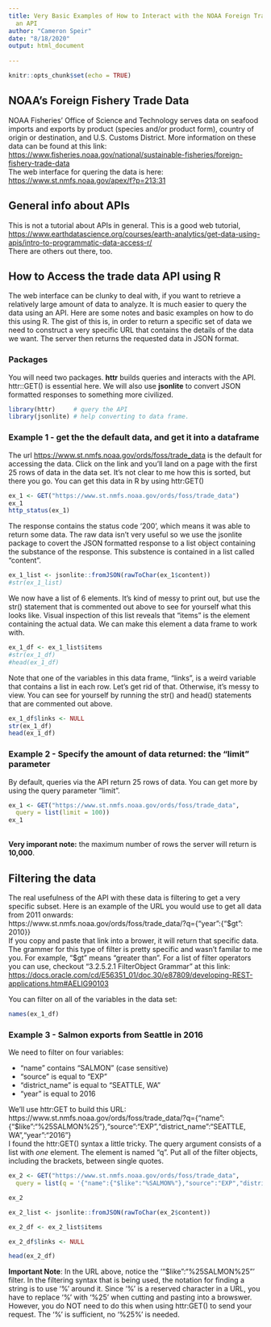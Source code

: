 ---
title: Very Basic Examples of How to Interact with the NOAA Foreign Trade Data Using
  an API
author: "Cameron Speir"
date: "8/18/2020"
output: html_document
  
---

```{r setup, include=FALSE}
knitr::opts_chunk$set(echo = TRUE)
```

## NOAA's Foreign Fishery Trade Data
NOAA Fisheries' Office of Science and Technology serves data on seafood imports and exports by product (species and/or product form), country of origin or destination, and U.S. Customs District.  More information on these data can be found at this link:
<br>
<https://www.fisheries.noaa.gov/national/sustainable-fisheries/foreign-fishery-trade-data>
<br>
The web interface for quering the data is here:
<br>
<https://www.st.nmfs.noaa.gov/apex/f?p=213:31>
<br>

## General info about APIs
This is not a tutorial about APIs in general.  This is a good web tutorial,<br>
<https://www.earthdatascience.org/courses/earth-analytics/get-data-using-apis/intro-to-programmatic-data-access-r/> <br>
There are others out there, too.


## How to Access the trade data API using R
The web interface can be clunky to deal with, if you want to retrieve a relatively large amount of data to analyze.  It is much easier to query the data using an API.   Here are some notes and basic examples on how to do this using R.  The gist of this is, in order to return a specific set of data we need to construct a very specific URL that contains the details of the data we want.  The server then returns the requested data in JSON format.
<br>

### Packages
You will need two packages.  **httr** builds queries and interacts with the API.  httr::GET() is essential here.  We will also use **jsonlite** to convert JSON formatted responses to something more civilized.  
```{r}
library(httr)     # query the API
library(jsonlite) # help converting to data frame.

```


### Example 1 - get the the default data, and get it into a dataframe
The url <https://www.st.nmfs.noaa.gov/ords/foss/trade_data> is the default for accessing the data.  Click on the link and you'll land on a page with the first 25 rows of data in the data set.  It's not clear to me how this is sorted, but there you go.  You can get this data in R by using httr:GET()

```{r}
ex_1 <- GET("https://www.st.nmfs.noaa.gov/ords/foss/trade_data")
ex_1
http_status(ex_1)

```

The response contains the status code '200', which means it was able to return some data.  The raw data isn't very useful so we use the jsonlite package to covert the JSON formatted response to a list object containing the substance of the response.  This substence is contained in a list called "content".

```{r}
ex_1_list <- jsonlite::fromJSON(rawToChar(ex_1$content)) 
#str(ex_1_list)
```

We now have a list of 6 elements.  It's kind of messy to print out, but use the str() statement that is commented out above to see for yourself what this looks like.  Visual inspection of this list reveals that "items" is the element containing the actual data. We can make this element a data frame to work with.

```{r}
ex_1_df <- ex_1_list$items
#str(ex_1_df)
#head(ex_1_df)
```

Note that one of the variables in this data frame, "links", is a weird variable that contains a list in each row.  Let's get rid of that.  Otherwise, it's messy to view. You can see for yourself by running the str() and head() statements that are commented out above.

```{r}
ex_1_df$links <- NULL
str(ex_1_df)
head(ex_1_df)
```

### Example 2 - Specify the amount of data returned: the "limit" parameter
By default, queries via the API return 25 rows of data.  You can get more by using the query parameter "limit".

```{r}
ex_1 <- GET("https://www.st.nmfs.noaa.gov/ords/foss/trade_data",
  query = list(limit = 100))
ex_1
```
<br>
**Very imporant note:** the maximum number of rows the server will return is **10,000**.
<br>


## Filtering the data
The real usefulness of the API with these data is filtering to get a very specific subset.  Here is an example of the URL you would use to get all data from 2011 onwards: <br>
https://www.st.nmfs.noaa.gov/ords/foss/trade_data/?q={"year":{"\$gt": 2010}}
<br>
If you copy and paste that link into a brower, it will return that specific data. 
<br>
The grammer for this type of filter is pretty specific and wasn't familar to me you.  For example, "\$gt" means "greater than".  For a list of filter operators you can use, checkout "3.2.5.2.1 FilterObject Grammar" at this link: <https://docs.oracle.com/cd/E56351_01/doc.30/e87809/developing-REST-applications.htm#AELIG90103>
<br>

You can filter on all of the variables in the data set:
```{r}
names(ex_1_df)
```
### Example 3 - Salmon exports from Seattle in 2016
We need to filter on four variables:

* "name" contains "SALMON" (case sensitive) 
* "source" is equal to "EXP"
* "district_name" is equal to "SEATTLE, WA"
* "year" is equal to 2016

We'll use httr:GET to build this URL: <br>
https://www.st.nmfs.noaa.gov/ords/foss/trade_data/?q={"name":{"\$like":"%25SALMON%25"},"source":"EXP","district_name":"SEATTLE, WA","year":"2016"}
<br>
I found the httr:GET() syntax a little tricky.  The query argument consists of a list with *one* element. The element is named "q".  Put all of the filter objects, including the brackets, between single quotes. 

```{r}

ex_2 <- GET("https://www.st.nmfs.noaa.gov/ords/foss/trade_data",
  query = list(q = '{"name":{"$like":"%SALMON%"},"source":"EXP","district_name":"SEATTLE, WA","year":"2016"}'))

ex_2

ex_2_list <- jsonlite::fromJSON(rawToChar(ex_2$content))

ex_2_df <- ex_2_list$items

ex_2_df$links <- NULL

head(ex_2_df)

```

**Important Note**: In the URL above, notice the '"\$like":"%25SALMON%25"' filter.  In the filtering syntax that is being used, the notation for finding a string is to use '%' around it. Since '%' is a reserved character in a URL, you have to replace '%' with '%25' when cutting and pasting into a browswer.  However, you do NOT need to do this when using httr:GET() to send your request.  The '%' is sufficient, no '%25%' is needed.





